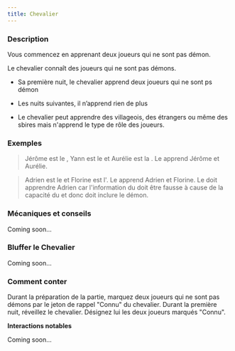 ```yaml
---
title: Chevalier
---
```



<Role CHEVALIER header />

### Description

Vous commencez en apprenant deux joueurs qui ne sont pas démon.

Le chevalier connaît des joueurs qui ne sont pas démons.

-   Sa première nuit, le chevalier apprend deux joueurs qui ne sont ps démon

-   Les nuits suivantes, il n’apprend rien de plus

-   Le chevalier peut apprendre des villageois, des étrangers ou même des sbires mais n'apprend le type de rôle des joueurs.

### Exemples

> Jérôme est le <Role CROQUE_MORT />, Yann est le <Role IMP /> et Aurélie est la <Role VOYANTE />. Le <Role CHEVALIER /> apprend Jérôme et Aurélie.

> Adrien est le <Role VORTOX /> et Florine est l'<Role ALCHIMISTE />. Le <Role CHEVALIER /> apprend Adrien et Florine. Le <Role CHEVALIER /> doit apprendre Adrien car l'information du <Role CHEVALIER /> doit être fausse à cause de la capacité du <Role VORTOX /> et donc doit inclure le démon.

### Mécaniques et conseils

Coming soon...

### Bluffer le Chevalier

Coming soon...

### Comment conter

Durant la préparation de la partie, marquez deux joueurs qui ne sont pas démons par le jeton de rappel "Connu" du chevalier. Durant la première nuit, réveillez le chevalier. Désignez lui les deux joueurs marqués "Connu".

**Interactions notables**

Coming soon...